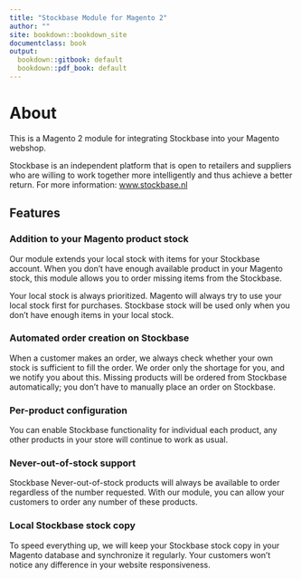 ---
title: "Stockbase Module for Magento 2"
author: ""
site: bookdown::bookdown_site
documentclass: book
output:
  bookdown::gitbook: default
  bookdown::pdf_book: default
---

# About {.unnumbered} 

This is a Magento 2 module for integrating Stockbase into your Magento webshop.

Stockbase is an independent platform that is open to retailers and suppliers who are willing to work together more intelligently and thus achieve a better return.
For more information: [www.stockbase.nl](http://www.stockbase.nl)

## Features {.unnumbered} 

### Addition to your Magento product stock {.unnumbered}

Our module extends your local stock with items for your Stockbase account.
When you don't have enough available product in your Magento stock, this module allows you to order missing items from
the Stockbase.

Your local stock is always prioritized. Magento will always try to use your local stock first for purchases.
Stockbase stock will be used only when you don't have enough items in your local stock.


### Automated order creation on Stockbase {.unnumbered}

When a customer makes an order, we always check whether your own stock is sufficient to fill the order.
We order only the shortage for you, and we notify you about this.
Missing products will be ordered from Stockbase automatically; you don't have to manually place an order on Stockbase.


### Per-product configuration {.unnumbered}

You can enable Stockbase functionality for individual each product, any other products in your store will continue to work as usual.


### Never-out-of-stock support {.unnumbered}

Stockbase Never-out-of-stock products will always be available to order regardless of the number requested.
With our module, you can allow your customers to order any number of these products.


### Local Stockbase stock copy {.unnumbered}

To speed everything up, we will keep your Stockbase stock copy in your Magento database and synchronize it regularly.
Your customers won't notice any difference in your website responsiveness.


